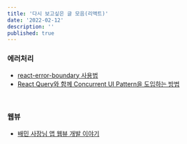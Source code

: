 ```yaml
---
title: '다시 보고싶은 글 모음(리액트)'
date: '2022-02-12'
description: ''
published: true
---
```


### 에러처리

- [react-error-boundary 사용법](https://kentcdodds.com/blog/use-react-error-boundary-to-handle-errors-in-react)
- [React Query와 함께 Concurrent UI Pattern을 도입하는 방법](https://tech.kakaopay.com/post/react-query-2/#error-boundary%EB%A5%BC-%EB%8D%94-%EC%89%BD%EA%B2%8C-%EC%93%B0%EA%B8%B0-%EC%9C%84%ED%95%9C-react-error-boundary)

<br />

### 웹뷰

- [배민 사장님 앱 웹뷰 개발 이야기](https://www.youtube.com/watch?v=cy-XLnWYk-E)
